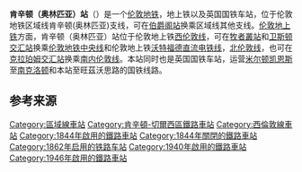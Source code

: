 {{NoteTA
|G1 = UK Places
|G2 = TfL
|G3 = Transport
}}
{{Infobox London station
| name          = 肯辛顿（奥林匹亚）<br />Kensington (Olympia)
| alt_name      =
| manager       = [[伦敦地上铁|伦敦地上铁]]
| owner         =
| locale        = [[奧林匹亞展覽中心|奥林匹亚]]
| borough       = [[肯辛頓-切爾西區|肯辛頓-切爾西區]]
| platforms     = 3
| fare_zone     = 2
| fare_zone_1   =
| symbol        = underground
| symbol2       = overground
| symbol3       = rail
| railcode      = KPA
| railcode2     =
| tubecode      =
| image_name    = Kensington Olympia stn Overground look south.JPG
| image_alt     =
| caption       = 车站的出口
| latitude      = 51.4986
| longitude     = -0.2108
| map_type      =
| years1        = 1862
| years2        =
| years3        =
| years4        =
| years5        =
| years6        =
| years7        =
| years8        =
| years9        =
| events1       = 车站开放
| events2       =
| events3       =
| events4       =
| events5       =
| events6       =
| events7       =
| events8       =
| events9       =
| railexits0203 =
| railexits0304 =
| railexits0405 = 1.159
| railexits0506 = 1.244
| railexits0607 = {{increase}} 1.392
| railexits0708 = {{increase}} 2.203
| railexits0809 = {{decrease}} 1.924
| railexits0910 = {{decrease}} 1.834
| railexits1011 = {{increase}} 2.312
| railexits1112 = {{increase}} 5.936 
| railint0203   =
| railint0304   =
| railint0405   =
| railint0506   =
| railint0607   =
| railint0708   =
| tubeexits03   =
| tubeexits04   =
| tubeexits05   = 0.799
| tubeexits06   = 0.902
| tubeexits07   = {{increase}} 0.952
| tubeexits08   = {{increase}} 1.320
| tubeexits09   = {{decrease}} 1.275
| tubeexits10   = {{increase}} 1.290
| access        = yes
| access_note   = <ref>{{cite web |url=http://www.tfl.gov.uk/assets/downloads/standard-tube-map.pdf |title=TFL: Standard Tube Map |format=PDF |date= |accessdate=2011-07-02 |archive-date=2012-12-04 |archive-url=https://web.archive.org/web/20121204065119/http://www.tfl.gov.uk/assets/downloads/standard-tube-map.pdf |dead-url=no }}</ref>
}}
'''肯辛顿（奥林匹亚）站'''（{{lang-en|Kensington (Olympia) station}}）是一个[[伦敦地铁|伦敦地铁]]，地上铁以及英国国铁车站，位于伦敦地铁区域线肯辛顿(奥林匹亚)支线，可在[[伯爵阁站|伯爵阁站]]换乘区域线其他支线。[[伦敦地上铁|伦敦地上铁]]方面，肯辛顿（奥林匹亚）站位于伦敦地上铁[[西伦敦线|西伦敦线]]，可在[[牧者叢站|牧者叢站]]和[[卫斯顿交汇站|卫斯顿交汇站]]换乘[[伦敦地铁中央线|伦敦地铁中央线]]和伦敦地上铁[[沃特福德直流电铁线|沃特福德直流电铁线]]，[[北伦敦线|北伦敦线]]，也可在[[克拉珀姆交汇站|克拉珀姆交汇站]]换乘[[南内伦敦线|南内伦敦线]]。本站同时也是英国国铁车站，运营[[米尔顿凯恩斯|米尔顿凯恩斯]]至[[南克洛顿|南克洛顿]]和本站至旺茲沃思路的国铁线路。

== 参考来源 ==
{{Reflist}}
{{start_rail_box|{{flagicon image|Underground.svg}} [[伦敦地铁|伦敦地铁]]}}
{{Terminus}}
{{s-line|[[区域线|区域线]]||#{{LUL color|District}}}}
{{s-inop|[[伯爵宮站|伯爵宮站]]}}
{{new system|{{flagicon image|London Overground logo.svg}} [[伦敦地上铁|伦敦地上铁]]}}
{{s-inop|[[牧者叢站|牧者叢站]]|}}
{{s-line|[[北伦敦线|北伦敦线]]||#{{LUL color|East London}}}}
{{s-inop|[[西布朗普頓站|西布朗普頓站]]}}
{{end box}}
{{區域線}}
{{西倫敦線}}
{{DEFAULTSORT:Kensington (Olympia)}}
[[Category:區域線車站|Category:區域線車站]]
[[Category:肯辛頓-切爾西區鐵路車站|Category:肯辛頓-切爾西區鐵路車站]]
[[Category:西倫敦線車站|Category:西倫敦線車站]]
[[Category:1844年啟用的鐵路車站|Category:1844年啟用的鐵路車站]]
[[Category:1844年關閉的鐵路車站|Category:1844年關閉的鐵路車站]]
[[Category:1862年启用的铁路车站|Category:1862年启用的铁路车站]]
[[Category:1940年啟用的鐵路車站|Category:1940年啟用的鐵路車站]]
[[Category:1946年啟用的鐵路車站|Category:1946年啟用的鐵路車站]]